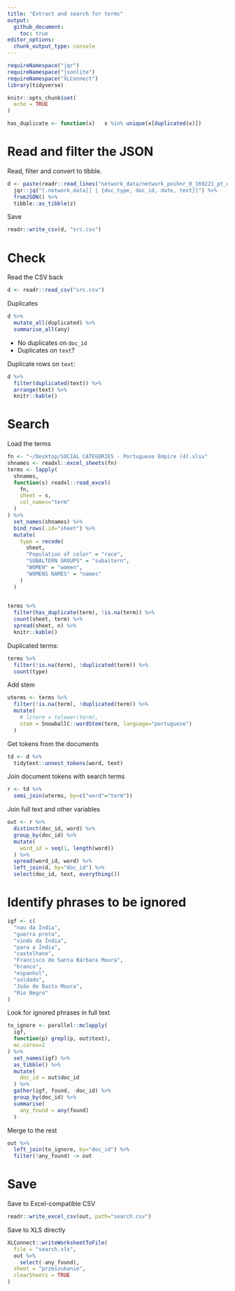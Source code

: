```yaml
---
title: "Extract and search for terms"
output: 
  github_document:
    toc: true
editor_options: 
  chunk_output_type: console
---
```


```r
requireNamespace("jqr")
requireNamespace("jsonlite")
requireNamespace("XLConnect")
library(tidyverse)

knitr::opts_chunk$set(
  echo = TRUE
)
```


```r
has_duplicate <- function(x)   x %in% unique(x[duplicated(x)])
```


# Read and filter the JSON


Read, filter and convert to tibble.

```r
d <- paste(readr::read_lines("network_data/network_poihnr_0_169221_pt_exist_af.json"), collapse="") %>%
  jqr::jq("[.network_data[] | {doc_type, doc_id, date, text}]") %>%
  fromJSON() %>%
  tibble::as_tibble(z)
```

Save

```r
readr::write_csv(d, "src.csv")
```






# Check

Read the CSV back

```r
d <- readr::read_csv("src.csv")
```

Duplicates

```r
d %>%
  mutate_all(duplicated) %>%
  summarise_all(any)
```

- No duplicates on `doc_id`
- Duplicates on `text`?

Duplicate rows on `text`:

```r
d %>%
  filter(duplicated(text)) %>%
  arrange(text) %>%
  knitr::kable()
```




# Search

Load the terms

```r
fn <- "~/Desktop/SOCIAL CATEGORIES - Portuguese Empire (4).xlsx"
shnames <- readxl::excel_sheets(fn)
terms <- lapply(
  shnames,
  function(s) readxl::read_excel(
    fn, 
    sheet = s,
    col_names="term"
  )
) %>%
  set_names(shnames) %>%
  bind_rows(.id="sheet") %>%
  mutate(
    type = recode(
      sheet,
      "Population of color" = "race",
      "SUBALTERN GROUPS" = "subaltern",
      "WOMEN" = "women",
      "WOMENS NAMES" = "names"
    )
  )
  
```

```r
terms %>%
  filter(has_duplicate(term), !is.na(term)) %>%
  count(sheet, term) %>%
  spread(sheet, n) %>%
  knitr::kable()
```

Duplicated terms:

```r
terms %>%
  filter(!is.na(term), !duplicated(term)) %>%
  count(type)
```

Add stem

```r
uterms <- terms %>%
  filter(!is.na(term), !duplicated(term)) %>%
  mutate(
    # lcterm = tolower(term),
    stem = SnowballC::wordStem(term, language="portuguese")
  )
```


Get tokens from the documents


```r
td <- d %>%
  tidytext::unnest_tokens(word, text)
```


Join document tokens with search terms


```r
r <- td %>%
  semi_join(uterms, by=c("word"="term"))
```

Join full text and other variables

```r
out <- r %>%
  distinct(doc_id, word) %>%
  group_by(doc_id) %>%
  mutate(
    word_id = seq(1, length(word))
  ) %>%
  spread(word_id, word) %>%
  left_join(d, by="doc_id") %>%
  select(doc_id, text, everything())
```

# Identify phrases to be ignored

```r
igf <- c(
  "nau da Índia", 
  "guerra preta", 
  "vindo da Índia", 
  "para a Índia", 
  "castelhano", 
  "Francisco de Santa Bárbara Moura", 
  "branco", 
  "espanhol", 
  "soldado", 
  "João de Basto Moura", 
  "Rio Negro"
)
```

Look for ignored phrases in full text

```r
to_ignore <- parallel::mclapply(
  igf,
  function(p) grepl(p, out$text),
  mc.cores=2
) %>%
  set_names(igf) %>%
  as_tibble() %>%
  mutate(
    doc_id = out$doc_id
  ) %>%
  gather(igf, found, -doc_id) %>%
  group_by(doc_id) %>%
  summarise(
    any_found = any(found)
  )
```

Merge to the rest

```r
out %>%
  left_join(to_ignore, by="doc_id") %>%
  filter(!any_found) -> out
```


# Save

Save to Excel-compatible CSV

```r
readr::write_excel_csv(out, path="search.csv")
```

Save to XLS directly

```r
XLConnect::writeWorksheetToFile(
  file = "search.xls",
  out %>%
    select(-any_found),
  sheet = "przeszukanie",
  clearSheets = TRUE
)
```

